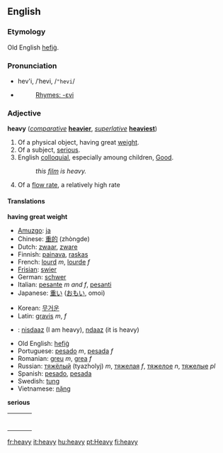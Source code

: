 ==English==

{{rank|company|sweet|duty|614|heavy|single|foot|beauty}}

===Etymology===
Old English [[hefig|hefiġ]].

===Pronunciation===
*hev'i, /ˈhevi, /<tt>"hevi</tt>/
*{{audio|en-us-heavy.ogg|Audio (US)}}
*:[[Rhymes:English:-ɛvi|Rhymes: -ɛvi]]

===Adjective===
'''heavy''' (''[[comparative]]'' '''[[heavier]]''', ''[[superlative]]'' '''[[heaviest]]''')

#Of a physical object, having great [[weight]].
#Of a subject, [[serious]].
#English [[colloquial]], especially amoung children, [[Good]]. 
#:''this [[film]] is heavy.''
#Of a [[w:flow rate|flow rate]], a relatively high rate

====Translations====

'''having great weight'''
{{top}}
*[[Amuzgo]]: [[ja]]
*Chinese: [[重的]] (zhòngde)
*Dutch: [[zwaar]], [[zware]]
*Finnish: [[painava]], [[raskas]]
*French: [[lourd]] ''m'', [[lourde]] ''f''
*[[Frisian]]: [[swier]]
*German: [[schwer]]
*Italian: [[pesante]] ''m and f'', [[pesanti]]
*Japanese: [[重い]] ([[おもい]], omoi)
{{mid}}
*Korean: [[무거운]]
*Latin: [[gravis]] ''m'', ''f''
*{{nv}}: [[nisdaaz]] (I am heavy), [[ndaaz]] (it is heavy)
*Old English: [[hefig|hefiġ]]
*Portuguese: [[pesado]] ''m'', [[pesada]] ''f''
*Romanian: [[greu]] ''m'', [[grea]] ''f''
*Russian: [[тяжелый|тяжёлый]] (tyazholyj) ''m'', [[тяжелая]] ''f'', [[тяжелое]] ''n'', [[тяжелые]] ''pl''
*Spanish: [[pesado]], [[pesada]]
*Swedish: [[tung]]
*Vietnamese: [[nặng]]
{{bottom}}

'''serious'''
{| border=0  width=100%
|-
|bgcolor="#FFFFE0" valign=top width=48%|
{|
|}
| width=1% |
|bgcolor="#FFFFE0" valign=top width=48%|
{|
|}
|}

[[fr:heavy]]
[[it:heavy]]
[[hu:heavy]]
[[pt:Heavy]]
[[fi:heavy]]